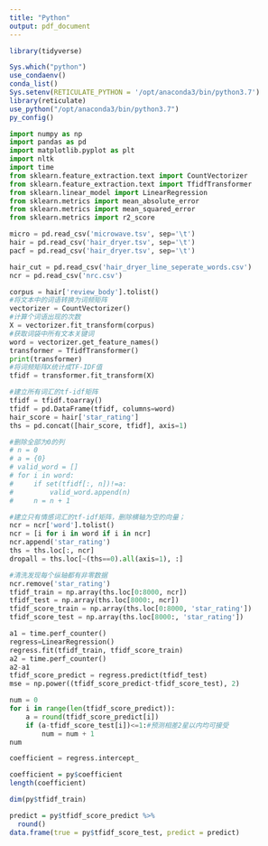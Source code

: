 ```yaml
---
title: "Python"
output: pdf_document
---
```


```r
library(tidyverse)
```


```r
Sys.which("python")
use_condaenv()
conda_list()
Sys.setenv(RETICULATE_PYTHON = '/opt/anaconda3/bin/python3.7')
library(reticulate)
use_python("/opt/anaconda3/bin/python3.7")
py_config()
```


```python
import numpy as np
import pandas as pd
import matplotlib.pyplot as plt
import nltk
import time
from sklearn.feature_extraction.text import CountVectorizer
from sklearn.feature_extraction.text import TfidfTransformer  
from sklearn.linear_model import LinearRegression
from sklearn.metrics import mean_absolute_error
from sklearn.metrics import mean_squared_error
from sklearn.metrics import r2_score 

micro = pd.read_csv('microwave.tsv', sep='\t')
hair = pd.read_csv('hair_dryer.tsv', sep='\t')
pacf = pd.read_csv('hair_dryer.tsv', sep='\t')
```

```python
hair_cut = pd.read_csv('hair_dryer_line_seperate_words.csv')
ncr = pd.read_csv('nrc.csv')

corpus = hair['review_body'].tolist()
#将文本中的词语转换为词频矩阵  
vectorizer = CountVectorizer()  
#计算个词语出现的次数  
X = vectorizer.fit_transform(corpus)  
#获取词袋中所有文本关键词  
word = vectorizer.get_feature_names()  
transformer = TfidfTransformer()  
print(transformer)
#将词频矩阵X统计成TF-IDF值  
tfidf = transformer.fit_transform(X)  

#建立所有词汇的tf-idf矩阵
tfidf = tfidf.toarray()
tfidf = pd.DataFrame(tfidf, columns=word)
hair_score = hair['star_rating']
ths = pd.concat([hair_score, tfidf], axis=1)

#删除全部为0的列
# n = 0
# a = {0}
# valid_word = []
# for i in word:
#     if set(tfidf[:, n])!=a:
#         valid_word.append(n)
#     n = n + 1

#建立只有情感词汇的tf-idf矩阵，删除横轴为空的向量；
ncr = ncr['word'].tolist()
ncr = [i for i in word if i in ncr]
ncr.append('star_rating')
ths = ths.loc[:, ncr]
dropall = ths.loc[~(ths==0).all(axis=1), :]

#清洗发现每个纵轴都有非零数据
ncr.remove('star_rating')
tfidf_train = np.array(ths.loc[0:8000, ncr])
tfidf_test = np.array(ths.loc[8000:, ncr])
tfidf_score_train = np.array(ths.loc[0:8000, 'star_rating'])
tfidf_score_test = np.array(ths.loc[8000:, 'star_rating'])
```

```python
a1 = time.perf_counter()
regress=LinearRegression()
regress.fit(tfidf_train, tfidf_score_train)
a2 = time.perf_counter()
a2-a1
tfidf_score_predict = regress.predict(tfidf_test)
mse = np.power((tfidf_score_predict-tfidf_score_test), 2)

num = 0
for i in range(len(tfidf_score_predict)):
    a = round(tfidf_score_predict[i])
    if (a-tfidf_score_test[i])<=1:#预测相差2星以内均可接受
        num = num + 1
num

coefficient = regress.intercept_
```

```r
coefficient = py$coefficient
length(coefficient)

dim(py$tfidf_train)
```

```r

predict = py$tfidf_score_predict %>% 
  round()
data.frame(true = py$tfidf_score_test, predict = predict)
```



